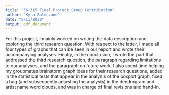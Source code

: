 ```yaml
---
title: "36-315 Final Project Group Contribution"
author: "Kyra Balenzano"
date: "5/11/2020"
output: pdf_document
---
```


For this project, I mainly worked on writing the data description and exploring the third research question. With respect to the latter, I made all four types of graphs that can be seen in our report and wrote their accompanying analyses. Finally, in the conclusion, I wrote the part that addressed the third research question, the paragraph regarding limitations to our analyses, and the paragraph on future work. I also spent time helping my groupmates brainstorm graph ideas for their research questions, added in the statistical tests that appear in the analysis of the boxplot graph, fixed a bug (and subsequently adjusting the analysis) in the dendrogram and artist name word clouds, and was in charge of final revisions and hand-in.